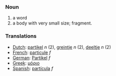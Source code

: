 === Noun ===
# a word
# a body with very small size; fragment.

=== Translations ===
*[[Dutch]]: [[partikel]] ''n'' (2), [[greintje]] ''n'' (2), [[deeltje]] ''n'' (2)
*[[French]]: [[particule]] ''f''
*[[German]]: [[Partikel]] ''f''
*[[Greek]]: [[μόριο]]
*[[Spanish]]: [[partícula]] ''f''